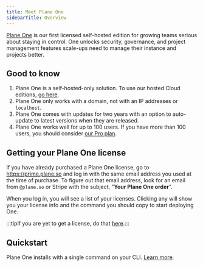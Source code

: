 ```yaml
---
title: Meet Plane One
sidebarTitle: Overview
---
```


[Plane One](https://plane.so/one) is our first licensed self-hosted edition for growing teams serious about staying in control. One unlocks security, governance, and project management features scale-ups need to manage their instance and projects better.

## Good to know
1. Plane One is a self-hosted-only solution. To use our hosted Cloud editions, [go here](https://app.plane.so).
2. Plane One only works with a domain, not with an IP addresses or `localhost`.
3. Plane One comes with updates for two years with an option to auto-update to latest versions when they are released.
4. Plane One works well for up to 100 users. If you have more than 100 users, you should consider [our Pro plan](https://plane.so/pricing).

## Getting your Plane One license

If you have already purchased a Plane One license, go to https://prime.plane.so and log in with the same email address you used at the time of purchase. To figure out that email address, look for an email from `@plane.so` or Stripe with the subject, "**Your Plane One order**".

When you log in, you will see a list of your licenses. Clicking any will show you your license info and the command you should copy to start deploying One.

:::tipIf you are yet to get a license, do that [here](https://plane.so/one).:::

## Quickstart
Plane One installs with a single command on your CLI. [Learn more](/plane-one/self-host/methods/one-command).


